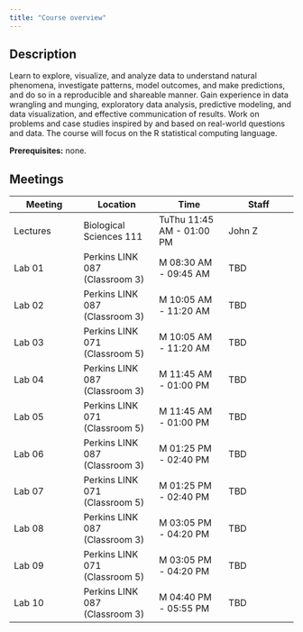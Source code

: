```yaml
---
title: "Course overview"
---
```


## Description

Learn to explore, visualize, and analyze data to understand natural phenomena, investigate patterns, model outcomes, and make predictions, and do so in a reproducible and shareable manner. Gain experience in data wrangling and munging, exploratory data analysis, predictive modeling, and data visualization, and effective communication of results. Work on problems and case studies inspired by and based on real-world questions and data. The course will focus on the R statistical computing language.

**Prerequisites:** none.

## Meetings

| Meeting  | Location                       | Time                      | Staff  |
|------------------|-------------------|------------------|------------------|
| Lectures | Biological Sciences 111        | TuThu 11:45 AM - 01:00 PM | John Z |
| Lab 01   | Perkins LINK 087 (Classroom 3) | M 08:30 AM - 09:45 AM     | TBD    |
| Lab 02   | Perkins LINK 087 (Classroom 3) | M 10:05 AM - 11:20 AM     | TBD    |
| Lab 03   | Perkins LINK 071 (Classroom 5) | M 10:05 AM - 11:20 AM     | TBD    |
| Lab 04   | Perkins LINK 087 (Classroom 3) | M 11:45 AM - 01:00 PM     | TBD    |
| Lab 05   | Perkins LINK 071 (Classroom 5) | M 11:45 AM - 01:00 PM     | TBD    |
| Lab 06   | Perkins LINK 087 (Classroom 3) | M 01:25 PM - 02:40 PM     | TBD    |
| Lab 07   | Perkins LINK 071 (Classroom 5) | M 01:25 PM - 02:40 PM     | TBD    |
| Lab 08   | Perkins LINK 087 (Classroom 3) | M 03:05 PM - 04:20 PM     | TBD    |
| Lab 09   | Perkins LINK 071 (Classroom 5) | M 03:05 PM - 04:20 PM     | TBD    |
| Lab 10   | Perkins LINK 087 (Classroom 3) | M 04:40 PM - 05:55 PM     | TBD    |
